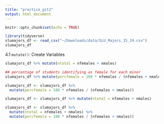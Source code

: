```yaml
---
title: "practice_git2"
output: html_document
---
```


```r
knitr::opts_chunk$set(echo = TRUE)
```

```r
library(tidyverse)
slumajors_df <- read_csv("~/Downloads/data/SLU_Majors_15_19.csv")
slumajors_df
```

4.1 ```mutate()```: Create Variables 
```r
slumajors_df %>% mutate(ntotal = nfemales + nmales)

## percentage of students identifying as female for each minor
slumajors_df %>% mutate(percfemale = 100 * nfemales / (nfemales + nmales))

slumajors_df <- slumajors_df %>%
  mutate(percfemale = 100 * nfemales / (nfemales + nmales))

slumajors_df <- slumajors_df %>% mutate(ntotal = nfemales + nmales)

slumajors_df <- slumajors_df %>%
  mutate(ntotal = nfemales + nmales) %>%
  mutate(percfemale = 100 * nfemales / (nfemales + nmales))
```
